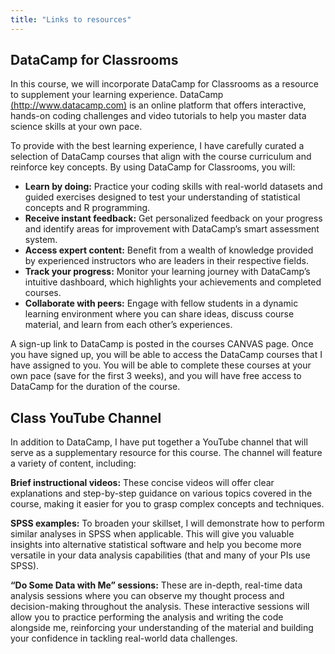```yaml
---
title: "Links to resources"
---
```


## DataCamp for Classrooms

In this course, we will incorporate DataCamp for Classrooms as a resource to supplement your learning experience. DataCamp [(http://www.datacamp.com)](http://www.datacamp.com) is an online platform that offers interactive, hands-on coding challenges and video tutorials to help you master data science skills at your own pace.

To provide with the best learning experience, I have carefully curated a selection of DataCamp courses that align with the course curriculum and reinforce key concepts. By using DataCamp for Classrooms, you will:

-   **Learn by doing:** Practice your coding skills with real-world datasets and guided exercises designed to test your understanding of statistical concepts and R programming.
-   **Receive instant feedback:** Get personalized feedback on your progress and identify areas for improvement with DataCamp's smart assessment system.
-   **Access expert content:** Benefit from a wealth of knowledge provided by experienced instructors who are leaders in their respective fields.
-   **Track your progress:** Monitor your learning journey with DataCamp's intuitive dashboard, which highlights your achievements and completed courses.
-   **Collaborate with peers:** Engage with fellow students in a dynamic learning environment where you can share ideas, discuss course material, and learn from each other's experiences.

A sign-up link to DataCamp is posted in the courses CANVAS page. Once you have signed up, you will be able to access the DataCamp courses that I have assigned to you. You will be able to complete these courses at your own pace (save for the first 3 weeks), and you will have free access to DataCamp for the duration of the course.

## Class YouTube Channel

In addition to DataCamp, I have put together a YouTube channel that will serve as a supplementary resource for this course. The channel will feature a variety of content, including:

**Brief instructional videos:** These concise videos will offer clear explanations and step-by-step guidance on various topics covered in the course, making it easier for you to grasp complex concepts and techniques.

**SPSS examples:** To broaden your skillset, I will demonstrate how to perform similar analyses in SPSS when applicable. This will give you valuable insights into alternative statistical software and help you become more versatile in your data analysis capabilities (that and many of your PIs use SPSS).

**"Do Some Data with Me" sessions:** These are in-depth, real-time data analysis sessions where you can observe my thought process and decision-making throughout the analysis. These interactive sessions will allow you to practice performing the analysis and writing the code alongside me, reinforcing your understanding of the material and building your confidence in tackling real-world data challenges.